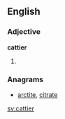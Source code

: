 ==English==

===Adjective===
'''cattier'''

# {{en-comparative of|catty}}

===Anagrams===
* [[arctite#English|arctite]], [[citrate#English|citrate]]

[[sv:cattier]]